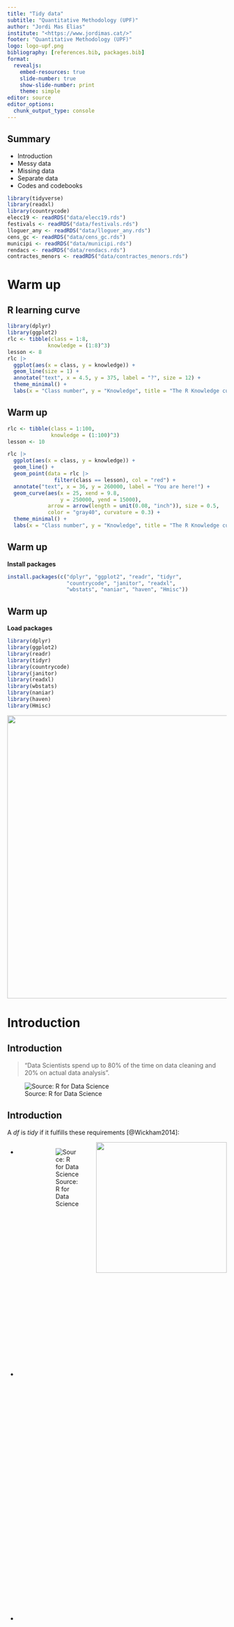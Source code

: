 ```yaml
---
title: "Tidy data"
subtitle: "Quantitative Methodology (UPF)"
author: "Jordi Mas Elias"
institute: "<https://www.jordimas.cat/>"
footer: "Quantitative Methodology (UPF)"
logo: logo-upf.png
bibliography: [references.bib, packages.bib]
format: 
  revealjs:
    embed-resources: true
    slide-number: true
    show-slide-number: print
    theme: simple
editor: source
editor_options: 
  chunk_output_type: console
---
```


## Summary

-   Introduction
-   Messy data
-   Missing data
-   Separate data
-   Codes and codebooks

```r
library(tidyverse)
library(readxl)
library(countrycode)
elecc19 <- readRDS("data/elecc19.rds")
festivals <- readRDS("data/festivals.rds")
lloguer_any <- readRDS("data/lloguer_any.rds")
cens_gc <- readRDS("data/cens_gc.rds")
municipi <- readRDS("data/municipi.rds")
rendacs <- readRDS("data/rendacs.rds")
contractes_menors <- readRDS("data/contractes_menors.rds")
```

# Warm up {background-color="#e8e8e8"}

## R learning curve

```r
library(dplyr)
library(ggplot2)
rlc <- tibble(class = 1:8,
             knowledge = (1:8)^3)
lesson <- 8
rlc |> 
  ggplot(aes(x = class, y = knowledge)) +
  geom_line(size = 1) +
  annotate("text", x = 4.5, y = 375, label = "?", size = 12) +
  theme_minimal() +
  labs(x = "Class number", y = "Knowledge", title = "The R Knowledge curve")
```


## Warm up

```r
rlc <- tibble(class = 1:100,
              knowledge = (1:100)^3)
lesson <- 10

rlc |> 
  ggplot(aes(x = class, y = knowledge)) +
  geom_line() +
  geom_point(data = rlc |> 
               filter(class == lesson), col = "red") +
  annotate("text", x = 36, y = 260000, label = "You are here!") +
  geom_curve(aes(x = 25, xend = 9.8, 
                 y = 250000, yend = 15000),
             arrow = arrow(length = unit(0.08, "inch")), size = 0.5,
             color = "gray40", curvature = 0.3) +
  theme_minimal() +
  labs(x = "Class number", y = "Knowledge", title = "The R Knowledge curve")
```

## Warm up

**Install packages**

```r
install.packages(c("dplyr", "ggplot2", "readr", "tidyr", 
                   "countrycode", "janitor", "readxl", 
                   "wbstats", "naniar", "haven", "Hmisc"))
```


## Warm up

**Load packages**

```.r
library(dplyr)
library(ggplot2)
library(readr)
library(tidyr)
library(countrycode)
library(janitor)
library(readxl)
library(wbstats)
library(naniar)
library(haven)
library(Hmisc)
```

![](img/r-packages.png){style="float:center;" width="650"}





# Introduction {background-color="#e8e8e8"}

## Introduction

> "Data Scientists spend up to 80% of the time on data cleaning and 20% on actual data analysis".

![Source: R for Data Science](img/whole-game.png)


## Introduction {.scrollable}

A _df_ is *tidy* if it fulfills these requirements [@Wickham2014]:

![](img/wickham.jpeg){style="float:right;" width="300"}

::: columns
::: {.column width="70%"}

- Each _df_ has one **unit of observation**.
- **Observations** represented in the rows.
- **Variables** represented in the columns.
- Each **cell** indicates a value.
:::

::: {.column width="25%"}
:::

![Source: R for Data Science](img/tidydata.png)
:::

## Introduction  {.smaller}

But ...

**Votes to parties in the 2019 Spanish elections**

```r
elecc19 |>
  select(provincia = nombre_de_provincia, municipio = nombre_de_municipio, votos_validos, pp, cs, podemos_iu, mas_pais, eb, pacma) |> 
  head(15)
```

## Introduction  {.smaller}

But ...

**Minor contracts granted in Barcelona**

```r
contractes_menors |> 
  filter(data_adjudicacio == "2918-11-19" | is.na(data_adjudicacio)) |> 
  select(ens = tipus_ens, contracte = tipus_contracte, data = data_adjudicacio,
         proveidor, import = import_adjudicat) |> 
  head(15)
```

## Introduction {.smaller}


But ...


::: columns
::: {.column width="50%"}
**Price of rents**

```r
lloguer_any |> 
  select(nom_barri, preu, preu_m2) |> 
  head(15)
```
:::

::: {.column width="10%"}

:::

::: {.column width="40%"}
**Income per capita**
```r
rendacs |> 
  select(nom_barri, sc = seccio_censal, import_euros) |> 
  head(15)
```

:::


:::



## Introduction

Often, data is not tidy because it's:

- **Messy:** Variables are not represented in the columns.
- **Missing:** Cells do not contain a value.
- **Separated:** Observations are in many datasets.




# Messy data {background-color="#e8e8e8"}



## Tidy data? {.smaller}

Number of TB cases documented by WHO in Afghanistan, Brazil, and China between 1999 & 2000 (cases & population) (example from @R-tidyr).

:::: {.columns}

::: {.column width="50%"}
Table A
```r
table3
```

Table B
```r
table1
```
:::

::: {.column width="50%"}
Table C

```r
table2
```

Table D
```r
table4a
```
:::
::::



## Pivoting data

We change the rows and columns of the dataframe keeping the same information.

- Pivot longer: `pivot_longer(df, cols, names_to, values_to)`
- Pivot wider: `pivot_wider(df, names_from, values_from)`
- Separate: `separate(df, col, into, sep)`
- Unite: `unite(df, col, ..., sep)`


## Why data is not tidy?

Three reasons, among others:

- Saves space (see [IGO dataset](https://correlatesofwar.org/data-sets/igos/){target="_blank"})
- Spreadsheet mindset.
- Tidyverse revolution^[More datasets examples available in the `tidyr::` package.].




#  Missing data {background-color="#e8e8e8"}

## What is missing data?

Zero vs. NA (Not Available)

![](https://preview.redd.it/3370lkxk56ny.jpg?width=960&crop=smart&auto=webp&s=61a1bae1128914c9c7fc1eb0b02cc44189e78a5f)


## Why is data missing?

Special categories: People do not answer.

```r
nig <-read_csv("data/nig.csv")
nig |> 
  select(age, language, situation_country, situation_personal)
```

## Why is data missing?

Special categories: Hard to qualify.

```r
polity <- read_xls("data/p5v2018.xls")
polity |>
  select(ccode, scode, country, year, polity, polity2) |>
  filter(year > 1990, country == "South Africa")
```


## Why is data missing?

Not known (NA) or strange/extreme value.

```r
lloguer_any |> 
  rename(trim = trimestre, codi_dist = codi_districte, districte = nom_districte) |> 
  filter(preu < 260)
```


## Why is data missing?

Data join typically produces `NA`.

- See next chapter

## Dealing with missing data

Some functions:

- `summary()` for exploration.
- `is.na()` is useful when filtering.
- `na.rm = TRUE` argument in summary functions.
- `replace_na()` assigns a value to NAs.
- `naniar::vis_miss()` (be careful!!)

## Dealing with missing data

The real problem is when the reason why data is missing is related to what we are studying:

- Why students don't come to class? 
- Why is there poverty in the world? 






#  Join data {background-color="#e8e8e8"}

## Join data


```r
xxxx_join(df1, 
          df2, 
          by = c("join_variable_df1" = "join_variable_df2"))
```

- `full_join()`
- `left_join()`
- `right_join()`
- `inner_join()`



## Join data

![](https://www.csestack.org/wp-content/uploads/2020/10/sql-table-joins.png)

## Classification territorial units & parties

- States: [Countrycode](https://www.rdocumentation.org/packages/countrycode/versions/1.4.0/topics/countrycode){target="_blank"}, [ISO 3166-1](https://www.iso.org/iso-3166-country-codes.html){target="_blank"}, [Eurostat](https://ec.europa.eu/eurostat/statistics-explained/index.php?title=Glossary:Country_codes){target="_blank"}.
- Regions: [UN](https://population.un.org/wpp/DefinitionOfRegions/){target="_blank"}.
- Intergovernmental Organizations: [COW](https://correlatesofwar.org/data-sets/igos/){target="_blank"}
- Political parties: [Party facts](https://partyfacts.herokuapp.com){target="_blank"}.
- Regions: [NUTS](https://www.idescat.cat/codis/?id=52&n=1&lang=es){target="_blank"} / [ISO 3166-2](https://www.iso.org/obp/ui/es/#iso:code:3166:ES){target="_blank"}.
- Municipalities: [IDESCAT](https://www.idescat.cat/codis/?id=50&n=9){target="_blank"}, [INE](https://www.ine.es/daco/daco42/codmun/codmunmapa.htm){target="_blank"}.
- Census sections: [IDESCAT](https://www.idescat.cat/codis/?id=50&n=81).



#  Codebooks {background-color="#e8e8e8"}

##  Codebooks

Examples:

- CHES dataset: [Web](https://www.chesdata.eu/ches-europe){target="_blank"} 
- UCDP: [Web](https://ucdp.uu.se/downloads/){target="_blank"}
- World Bank `wbstats` package.




##  Bibliography {background-color="#e8e8e8"}
